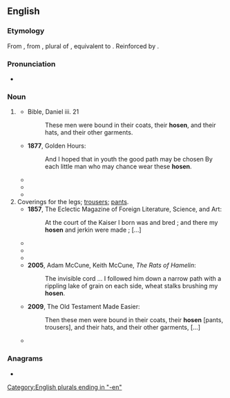 {{also|Hosen}}
==English==

===Etymology===
From {{inh|en|enm|hosen}}, from {{inh|en|ang|hosan|t=hosen, leggings, trousers}}, plural of {{m|ang|hosa|t=hose, legging, stocking}}, equivalent to {{af|en|hose|-en|pos=noun plural}}. Reinforced by {{cog|de|Hosen|t=trousers, pants}}.

===Pronunciation===
* {{rhymes|əʊzən|lang=en}}

===Noun===
{{head|en|noun plural form}}

# {{lb|en|poetic|historical|archaic}} {{plural of|hose|lang=en}} {{qualifier|the old-fashioned garment; [[stockings]]}}
#* Bible, Daniel iii. 21
#*: These men were bound in their coats, their '''hosen''', and their hats, and their other garments.
#* '''1877''', Golden Hours:
#*: And I hoped that in youth the good path may be chosen By each little man who may chance wear these '''hosen'''.
#* {{quote-text|lang=en|year=1979|author=George G. Coulton|title=Five centuries of religion: The last days of medieval monachism|passage=It has crept up the leg and become hose, and it is made no longer of leather but of cloth. Gradually these '''hosen''' became longer and longer, until they joined at the top into one garment, which betrayed its dual origin by keeping the plural [...]}}
#* {{quote-text|lang=en|year=2009|author=Jeffrey L. Forgeng|title=Daily Life in Elizabethan England|passage=Francis the Schoolboy Margaret, give me my '''hosen'''; dispatch I pray you.}}
#* {{quote-text|lang=en|year=2014|author=Geoffrey Chaucer|title=The Canterbury Tales and Other Poems|passage=[...] and the shape of the horrible swollen members, that seem like to the malady of hernia, in the wrapping of their '''hosen''', and eke the buttocks of them, [...]}}
# Coverings for the legs; [[trousers]]; [[pants]].
#* '''1857''', The Eclectic Magazine of Foreign Literature, Science, and Art:
#*: At the court of the Kaiser I born was and bred ; and there my '''hosen''' and jerkin were made ; […]
#* {{quote-text|lang=en|year=1862|author=Gustav Freytag|title=Pictures of German Life in the XVth,XVIth, and XVIIth Centuries|passage=Then I searched the pocket of my '''hosen''' and found a little knife, such as could be closed, which they had not chosen to take, [...]}}
#* {{quote-text|lang=en|year=1990|author=Ellen J. Gehret|title=Rural Pennsylvania Clothing|passage=They differed in the length of the leg but were generally similar in the cut at the top. ... By 1770, they bought new '''hosen'''.}}
#* {{quote-text|lang=en|year=2004|author=Margaret Frazer|title=The Hunter's Tale|passage=And the doublet is long enough it hid most of the blood-spattered part of my '''hosen''' and they were dark enough the blood didn't much show after I'd rubbed some dirt over them.}}
#* '''2005''', Adam McCune, Keith McCune, ''The Rats of Hamelin'':
#*: The invisible cord ... I followed him down a narrow path with a rippling lake of grain on each side, wheat stalks brushing my '''hosen'''.
#* '''2009''', The Old Testament Made Easier:
#*: Then these men were bound in their coats, their '''hosen''' [pants, trousers], and their hats, and their other garments, […]
#* {{quote-text|lang=en|year=2014|author=Karen Chance|title=Masks|passage=These '''hosen''' have saggy butt.” “Don't touch yourself,” Paulo hissed, slapping Jerome's hand away. “I wasn't touching myself, I was trying to pull up these damned—” “Don't touch your clothing, either! Don't touch anything!”}}

===Anagrams===
* {{anagrams|en|a=ehnos|hones|shone}}

[[Category:English plurals ending in "-en"]]